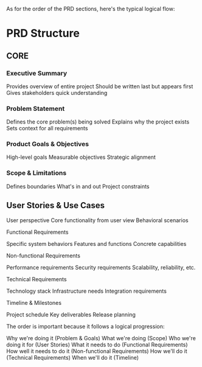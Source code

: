 As for the order of the PRD sections, here's the typical logical flow:

# PRD Structure


## CORE 

### Executive Summary

Provides overview of entire project
Should be written last but appears first
Gives stakeholders quick understanding


### Problem Statement

Defines the core problem(s) being solved
Explains why the project exists
Sets context for all requirements


### Product Goals & Objectives

High-level goals
Measurable objectives
Strategic alignment


### Scope & Limitations

Defines boundaries
What's in and out
Project constraints


## User Stories & Use Cases

User perspective
Core functionality from user view
Behavioral scenarios


Functional Requirements

Specific system behaviors
Features and functions
Concrete capabilities


Non-functional Requirements

Performance requirements
Security requirements
Scalability, reliability, etc.


Technical Requirements

Technology stack
Infrastructure needs
Integration requirements


Timeline & Milestones

Project schedule
Key deliverables
Release planning



The order is important because it follows a logical progression:

Why we're doing it (Problem & Goals)
What we're doing (Scope)
Who we're doing it for (User Stories)
What it needs to do (Functional Requirements)
How well it needs to do it (Non-functional Requirements)
How we'll do it (Technical Requirements)
When we'll do it (Timeline)
